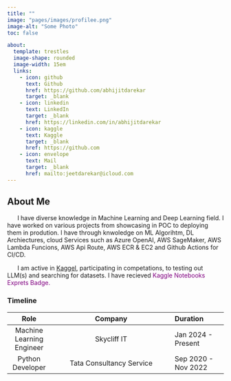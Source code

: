 ```yaml
---
title: ""
image: "pages/images/profilee.png"
image-alt: "Some Photo"
toc: false  

about:
  template: trestles
  image-shape: rounded
  image-width: 15em
  links:
    - icon: github
      text: Github
      href: https://github.com/abhijitdarekar
      target: _blank
    - icon: linkedin
      text: LinkedIn
      target: _blank
      href: https://linkedin.com/in/abhijitdarekar
    - icon: kaggle
      text: Kaggle
      target: _blank
      href: https://github.com
    - icon: envelope
      text: Mail
      target: _blank
      href: mailto:jeetdarekar@icloud.com
---
```

## About Me 
<p style="text-align:justify">
&nbsp;&nbsp;&nbsp;&nbsp;&nbsp;&nbsp;I have diverse knowledge in Machine Learning and Deep Learning field. I have worked on various projects from showcasing in POC to deploying them in prodution. I have through knwoledge on ML Algorihtm, DL Archiectures, cloud Services such as Azure OpenAI, AWS SageMaker, AWS Lambda Funcions, AWS Api Route, AWS ECR & EC2 and Github Actions for CI/CD.


&nbsp;&nbsp;&nbsp;&nbsp;&nbsp;&nbsp;I am active in [Kaggel](https://www.kaggle.com/abhijitdarekar001), participating in competations, to testing out LLM(s) and searching for datasets. I have recieved <span style="color:purple">Kaggle Notebooks Exprets Badge.</span>
</p> 

### Timeline
| Role    | Company    | Duration |
|:-------:|:-----------------------:|:----------|
| Machine Learning Engineer   | Skycliff IT | Jan 2024 - Present |
| Python Developer     | Tata Consultancy Service | Sep 2020 - Nov 2022 |

